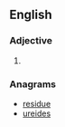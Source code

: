 ==English==

===Adjective===
{{head|en|adjective}}

# {{obsolete spelling of|diverse|lang=en}}

===Anagrams===
* [[residue#English|residue]]
* [[ureides#English|ureides]]